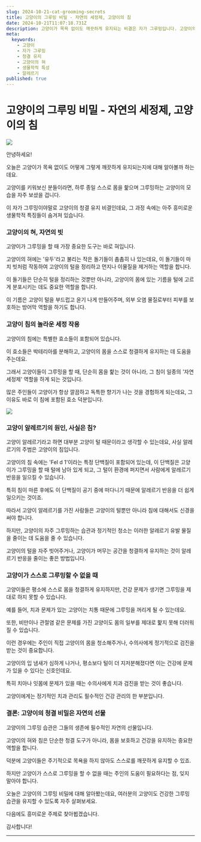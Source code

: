 ```yaml
---
slug: 2024-10-21-cat-grooming-secrets
title: 고양이의 그루밍 비밀 - 자연의 세정제, 고양이의 침
date: 2024-10-21T11:07:18.731Z
description: 고양이가 목욕 없이도 깨끗하게 유지되는 비결은 자가 그루밍입니다. 고양이의 혀와 침이 어떻게 자연의 세정제 역할을 하는지 알아보겠습니다.
meta:
  keywords:
    - 고양이
    - 자가 그루밍
    - 청결 유지
    - 고양이의 혀
    - 생물학적 특성
    - 알레르기
published: true
---
```


# 고양이의 그루밍 비밀 - 자연의 세정제, 고양이의 침

![](https://blogger.googleusercontent.com/img/a/AVvXsEgPf6A3fytsEHMltPGY3ALlaaFYgDU3SmASLdlBiNfQ4SCJojb4r9t0g9ElxJYNkwmBgy1Hf5T5MsfJOwd2W8PDD6c4-z8hYlz2J9wRUUqccDAw4V1NvhOTYfNp2Q45XiDMU031he6QtaPF3xp2O1qiB2UTgTrzn6LzGW0RZSb6LBbGrKuteD5intiC5C4)

안녕하세요!

오늘은 고양이가 목욕 없이도 어떻게 그렇게 깨끗하게 유지되는지에 대해 알아볼까 하는데요.

고양이를 키워보신 분들이라면, 하루 종일 스스로 몸을 핥으며 그루밍하는 고양이의 모습을 자주 보셨을 겁니다.

이 자가 그루밍이야말로 고양이의 청결 유지 비결인데요, 그 과정 속에는 아주 흥미로운 생물학적 특징들이 숨겨져 있습니다.

### 고양이의 혀, 자연의 빗

고양이가 그루밍을 할 때 가장 중요한 도구는 바로 혀입니다.

고양이의 혀에는 '유두'라고 불리는 작은 돌기들이 촘촘히 나 있는데요, 이 돌기들이 마치 빗처럼 작동하여 고양이의 털을 정리하고 먼지나 이물질을 제거하는 역할을 합니다.

이 돌기들은 단순히 털을 정리하는 것뿐만 아니라, 고양이의 몸에 있는 기름을 털에 고르게 분포시키는 데도 중요한 역할을 합니다.

이 기름은 고양이 털을 부드럽고 윤기 나게 만들어주며, 외부 오염 물질로부터 피부를 보호하는 방어막 역할을 하기도 합니다.

### 고양이 침의 놀라운 세정 작용

고양이의 침에는 특별한 효소들이 포함되어 있습니다.

이 효소들은 박테리아를 분해하고, 고양이의 몸을 스스로 청결하게 유지하는 데 도움을 주는데요.

그래서 고양이들이 그루밍을 할 때, 단순히 몸을 핥는 것이 아니라, 그 침이 일종의 '자연 세정제' 역할을 하게 되는 것입니다.

많은 주인들이 고양이가 항상 깔끔하고 독특한 향기가 나는 것을 경험하게 되는데요, 그 이유도 바로 이 침에 포함된 효소 덕분입니다.

![](https://blogger.googleusercontent.com/img/a/AVvXsEjL4i1cvAwUPeO7DzBXgeFI42v2H6JTMJxRTGgFRuv6Kulqj1qxRro-Jpt8Y68AyoSb5iHxsVnKPdsWoV4kaWBR2dOkVXJvboEO_N3naMDeCSvU-vM7EHtehiBJoNq0xtqLXWrppCu9a8AoaZ-hzI7fd127jZDjTR3gQhbGXFO--AO4MNojpoZtJWap7G0)

### 고양이 알레르기의 원인, 사실은 침?

고양이 알레르기라고 하면 대부분 고양이 털 때문이라고 생각할 수 있는데요, 사실 알레르기의 주범은 고양이의 침입니다.

고양이의 침 속에는 'Fel d 1'이라는 특정 단백질이 포함되어 있는데, 이 단백질은 고양이가 그루밍을 할 때 털에 남아 있게 되고, 그 털이 환경에 퍼지면서 사람에게 알레르기 반응을 일으킬 수 있습니다.

특히 침이 마른 후에도 이 단백질이 공기 중에 떠다니기 때문에 알레르기 반응을 더 쉽게 일으키는 것이죠.

따라서 고양이 알레르기를 가진 사람들은 고양이의 털뿐만 아니라 침에 대해서도 신경을 써야 합니다.

하지만, 고양이의 자주 그루밍하는 습관과 정기적인 청소는 이러한 알레르기 유발 물질을 줄이는 데 도움을 줄 수 있습니다.

고양이의 털을 자주 빗어주거나, 고양이가 머무는 공간을 청결하게 유지하는 것이 알레르기 반응을 줄이는 좋은 방법입니다.

### 고양이가 스스로 그루밍할 수 없을 때

고양이들은 평소에 스스로 몸을 청결하게 유지하지만, 건강 문제가 생기면 그루밍을 제대로 하지 못할 수 있습니다.

예를 들어, 치과 문제가 있는 고양이는 치통 때문에 그루밍을 꺼리게 될 수 있는데요.

또한, 비만이나 관절염 같은 문제를 가진 고양이도 몸의 일부를 제대로 핥지 못해 더러워질 수 있습니다.

이런 경우에는 주인이 직접 고양이의 몸을 청소해주거나, 수의사에게 정기적으로 검진을 받는 것이 중요합니다.

고양이의 입 냄새가 심하게 나거나, 평소보다 털이 더 지저분해졌다면 이는 건강에 문제가 있을 수 있다는 신호인데요.

특히 치아나 잇몸에 문제가 있을 때는 수의사에게 치과 검진을 받는 것이 좋습니다.

고양이에게는 정기적인 치과 관리도 필수적인 건강 관리의 한 부분입니다.

### 결론: 고양이의 청결 비밀은 자연의 선물

고양이의 그루밍 습관은 그들의 생존에 필수적인 자연의 선물입니다.

고양이의 혀와 침은 단순한 청결 도구가 아니라, 몸을 보호하고 건강을 유지하는 중요한 역할을 합니다.

덕분에 고양이들은 주기적으로 목욕을 하지 않아도 스스로를 깨끗하게 유지할 수 있죠.

하지만 고양이가 스스로 그루밍을 할 수 없을 때는 주인의 도움이 필요하다는 점, 잊지 말아야 합니다.

오늘은 고양이의 그루밍 비밀에 대해 알아봤는데요, 여러분의 고양이도 건강한 그루밍 습관을 유지할 수 있도록 자주 살펴보세요.

다음에도 흥미로운 주제로 찾아뵙겠습니다.

감사합니다!

---

